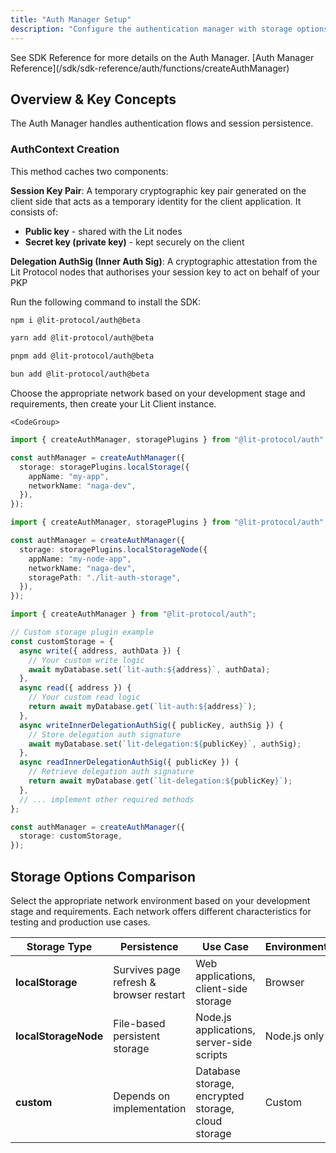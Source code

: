 ```yaml
---
title: "Auth Manager Setup"
description: "Configure the authentication manager with storage options and auth methods"
---
```


<Tip>
See SDK Reference for more details on the Auth Manager. [Auth Manager Reference](/sdk/sdk-reference/auth/functions/createAuthManager)
</Tip>

## Overview & Key Concepts

The Auth Manager handles authentication flows and session persistence.

### AuthContext Creation

This method caches two components:

**Session Key Pair**: A temporary cryptographic key pair generated on the client side that acts as a temporary identity for the client application. It consists of:

- **Public key** - shared with the Lit nodes
- **Secret key (private key)** - kept securely on the client

**Delegation AuthSig (Inner Auth Sig)**: A cryptographic attestation from the Lit Protocol nodes that authorises your session key to act on behalf of your PKP

<Steps>
  <Step title="Install the SDK">

Run the following command to install the SDK:

<CodeGroup>

```bash npm
npm i @lit-protocol/auth@beta
```

```bash yarn
yarn add @lit-protocol/auth@beta
```

```bash pnpm
pnpm add @lit-protocol/auth@beta
```

```bash bun
bun add @lit-protocol/auth@beta
```

</CodeGroup>
  </Step>
  <Step title="Choose Storage Plugin">
    Choose the appropriate network based on your development stage and requirements, then create your Lit Client instance.

    <CodeGroup>

```typescript browser
import { createAuthManager, storagePlugins } from "@lit-protocol/auth";

const authManager = createAuthManager({
  storage: storagePlugins.localStorage({
    appName: "my-app",
    networkName: "naga-dev",
  }),
});
```

```typescript node.js
import { createAuthManager, storagePlugins } from "@lit-protocol/auth";

const authManager = createAuthManager({
  storage: storagePlugins.localStorageNode({
    appName: "my-node-app",
    networkName: "naga-dev",
    storagePath: "./lit-auth-storage",
  }),
});
```

```typescript custom
import { createAuthManager } from "@lit-protocol/auth";

// Custom storage plugin example
const customStorage = {
  async write({ address, authData }) {
    // Your custom write logic
    await myDatabase.set(`lit-auth:${address}`, authData);
  },
  async read({ address }) {
    // Your custom read logic
    return await myDatabase.get(`lit-auth:${address}`);
  },
  async writeInnerDelegationAuthSig({ publicKey, authSig }) {
    // Store delegation auth signature
    await myDatabase.set(`lit-delegation:${publicKey}`, authSig);
  },
  async readInnerDelegationAuthSig({ publicKey }) {
    // Retrieve delegation auth signature
    return await myDatabase.get(`lit-delegation:${publicKey}`);
  },
  // ... implement other required methods
};

const authManager = createAuthManager({
  storage: customStorage,
});
```

</CodeGroup>

  </Step>

</Steps>

## Storage Options Comparison

Select the appropriate network environment based on your development stage and requirements. Each network offers different characteristics for testing and production use cases.

| Storage Type         | Persistence                             | Use Case                                           | Environment  |
| -------------------- | --------------------------------------- | -------------------------------------------------- | ------------ |
| **localStorage**     | Survives page refresh & browser restart | Web applications, client-side storage              | Browser      |
| **localStorageNode** | File-based persistent storage           | Node.js applications, server-side scripts          | Node.js only |
| **custom**           | Depends on implementation               | Database storage, encrypted storage, cloud storage | Custom       |
